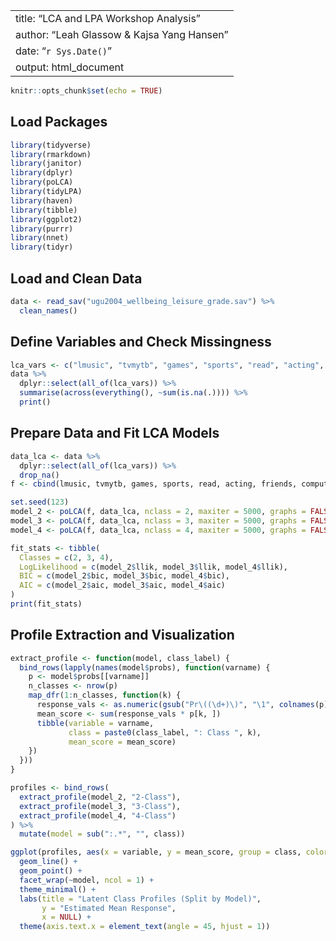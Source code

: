 
---
title: "LCA and LPA Workshop Analysis"
author: "Leah Glassow & Kajsa Yang Hansen"
date: "`r Sys.Date()`"
output: html_document
---

```{r setup, include=FALSE}
knitr::opts_chunk$set(echo = TRUE)
```

## Load Packages

```{r}
library(tidyverse)
library(rmarkdown)
library(janitor)
library(dplyr)
library(poLCA)
library(tidyLPA)
library(haven)
library(tibble)
library(ggplot2)
library(purrr)
library(nnet)
library(tidyr)
```

## Load and Clean Data

```{r}
data <- read_sav("ugu2004_wellbeing_leisure_grade.sav") %>%
  clean_names()
```

## Define Variables and Check Missingness

```{r}
lca_vars <- c("lmusic", "tvmytb", "games", "sports", "read", "acting", "friends", "computer")
data %>%
  dplyr::select(all_of(lca_vars)) %>%
  summarise(across(everything(), ~sum(is.na(.)))) %>%
  print()
```

## Prepare Data and Fit LCA Models

```{r}
data_lca <- data %>%
  dplyr::select(all_of(lca_vars)) %>%
  drop_na()
f <- cbind(lmusic, tvmytb, games, sports, read, acting, friends, computer) ~ 1

set.seed(123)
model_2 <- poLCA(f, data_lca, nclass = 2, maxiter = 5000, graphs = FALSE)
model_3 <- poLCA(f, data_lca, nclass = 3, maxiter = 5000, graphs = FALSE)
model_4 <- poLCA(f, data_lca, nclass = 4, maxiter = 5000, graphs = FALSE)

fit_stats <- tibble(
  Classes = c(2, 3, 4),
  LogLikelihood = c(model_2$llik, model_3$llik, model_4$llik),
  BIC = c(model_2$bic, model_3$bic, model_4$bic),
  AIC = c(model_2$aic, model_3$aic, model_4$aic)
)
print(fit_stats)
```

## Profile Extraction and Visualization

```{r}
extract_profile <- function(model, class_label) {
  bind_rows(lapply(names(model$probs), function(varname) {
    p <- model$probs[[varname]]
    n_classes <- nrow(p)
    map_dfr(1:n_classes, function(k) {
      response_vals <- as.numeric(gsub("Pr\((\d+)\)", "\1", colnames(p)))
      mean_score <- sum(response_vals * p[k, ])
      tibble(variable = varname,
             class = paste0(class_label, ": Class ", k),
             mean_score = mean_score)
    })
  }))
}

profiles <- bind_rows(
  extract_profile(model_2, "2-Class"),
  extract_profile(model_3, "3-Class"),
  extract_profile(model_4, "4-Class")
) %>%
  mutate(model = sub(":.*", "", class))

ggplot(profiles, aes(x = variable, y = mean_score, group = class, color = class)) +
  geom_line() +
  geom_point() +
  facet_wrap(~model, ncol = 1) +
  theme_minimal() +
  labs(title = "Latent Class Profiles (Split by Model)",
       y = "Estimated Mean Response",
       x = NULL) +
  theme(axis.text.x = element_text(angle = 45, hjust = 1))
```
